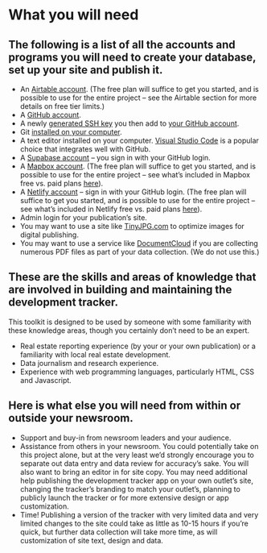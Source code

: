 
# What you will need

## The following is a list of all the accounts and programs you will need to create your database, set up your site and publish it.

- An [Airtable account](https://airtable.com/signup). (The free plan will suffice to get you started, and is possible to use for the entire project – see the Airtable section for more details on free tier limits.)
- A [GitHub account](https://github.com/signup).
- A newly [generated SSH key](https://docs.github.com/en/authentication/connecting-to-github-with-ssh/generating-a-new-ssh-key-and-adding-it-to-the-ssh-agent) you then add to [your GitHub account](https://help.github.com/articles/adding-a-new-ssh-key-to-your-github-account).
- Git [installed on your computer](https://github.com/git-guides/install-git).
- A text editor installed on your computer. [Visual Studio Code](https://code.visualstudio.com/) is a popular choice that integrates well with GitHub.
- A [Supabase account](https://app.supabase.io/) – you sign in with your GitHub login.
- A [Mapbox account](https://account.mapbox.com/auth/signup/). (The free plan will suffice to get you started, and is possible to use for the entire project – see what’s included in Mapbox free vs. paid plans [here](https://www.mapbox.com/pricing)).
- A [Netlify account](https://app.netlify.com/?_ga=2.114775815.1852513007.1647209877-1609351552.1647209877) – sign in with your GitHub login. (The free plan will suffice to get you started, and is possible to use for the entire project – see what’s included in Netlify free vs. paid plans [here](https://www.netlify.com/pricing/)).
- Admin login for your publication’s site.
- You may want to use a site like [TinyJPG.com](https://tinyjpg.com/) to optimize images for digital publishing.
- You may want to use a service like [DocumentCloud](https://www.documentcloud.org/home) if you are collecting numerous PDF files as part of your data collection. (We do not use this.)

## These are the skills and areas of knowledge that are involved in building and maintaining the development tracker. 
This toolkit is designed to be used by someone with some familiarity with these knowledge areas, though you certainly don’t need to be an expert.

- Real estate reporting experience (by your or your own publication) or a familiarity with local real estate development.
- Data journalism and research experience.
- Experience with web programming languages, particularly HTML, CSS and Javascript.

## Here is what else you will need from within or outside your newsroom.

- Support and buy-in from newsroom leaders and your audience.
- Assistance from others in your newsroom. You could potentially take on this project alone, but at the very least we’d strongly encourage you to separate out data entry and data review for accuracy’s sake. You will also want to bring an editor in for site copy. You may need additional help publishing the development tracker app on your own outlet’s site, changing the tracker’s branding to match your outlet’s, planning to publicly launch the tracker or for more extensive design or app customization.
- Time! Publishing a version of the tracker with very limited data and very limited changes to the site could take as little as 10-15 hours if you’re quick, but further data collection will take more time, as will customization of site text, design and data.

<TableOfContents index={2} />

